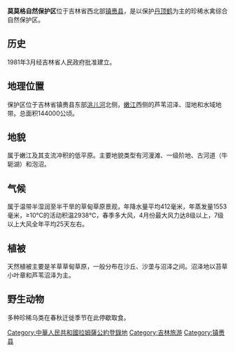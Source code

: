 {{unreferenced|time=2014-06-06T02:41:59+00:00}}
'''莫莫格自然保护区'''位于吉林省西北部[[镇赉县|镇赉县]]，是以保护[[丹顶鹤|丹顶鹤]]为主的珍稀水禽综合自然保护区。
==历史==
1981年3月经吉林省人民政府批准建立。
==地理位置==
保护区位于吉林省镇赉县东部[[洮儿河|洮儿河]]北侧，[[嫩江|嫩江]]西侧的芦苇沼泽、湿地和水域地带。总面积144000公顷。
==地貌==
属于嫩江及其支流冲积的低平原。主要地貌类型有河漫滩、一级阶地、古河道（牛轭湖）和泡沼。
==气候==
属于温带半湿润至半干旱的草甸草原景观，年降水量平均412毫米，年蒸发量1553毫米，≥10℃的活动积温2938℃，春季多大风，4月份最大风力达8级以上，7级以上大风全年平均25天左右。
==植被==
天然植被主要是羊草草甸草原，一般分布在沙丘、沙垄与沼泽之间。沼泽地以苔草小叶章和芦苇沼泽为主。
==野生动物==
多种珍稀乌类在春秋迁徙季节在此停歇取食。
{{吉林小作品}}
{{中国国家级自然保护区}}

[[Category:中華人民共和國拉姆薩公約登錄地|Category:中華人民共和國拉姆薩公約登錄地]]
[[Category:吉林旅游|Category:吉林旅游]]
[[Category:镇赉县|Category:镇赉县]]